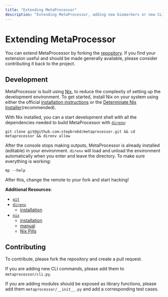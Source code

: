 ```yaml
---
title: "Extending MetaProcessor"
description: "Extending MetaProcessor, adding new biomarkers or new CLI functionalities"
---
```


# Extending MetaProcessor

You can extend MetaProcessor by forking the [repository](https://github.com/stepbrobd/metaprocessor).
If you find your extension useful and should be made generally available, please consider contributing it back to the project.

## Development

MetaProcessor is built using [Nix](https://nixos.org), to reduce the complexity of setting up the development environment.
To get started, install Nix on your system using either the official [installation instructions](https://nixos.org/download.html)
or the [Determinate Nix Installer](https://github.com/determinatesystems/nix-installer)(recommended).

With Nix installed, you can a start development shell with all the dependencies needed to build MetaProcessor with [`direnv`](https://direnv.net):

```shell
git clone git@github.com:stepbrobd/metaprocessor.git && cd metaprocessor && direnv allow
```

After the console stops making outputs, MetaProcessor is already installed (editable) in your environment.
`direnv` will load and unload the environment automatically when you enter and leave the directory.
To make sure everything is working:

```shell
mp --help
```

After this, change the remote to your fork and start hacking!

**Additional Resources**:

- [`git`](https://git-scm.com)
- [`direnv`](https://direnv.net)
  - [installation](https://direnv.net/docs/installation.html)
- [`nix`](https://nixos.org)
  - [installation](https://nixos.org/download.html)
  - [manual](https://nixos.org/manual/nix/stable/)
  - [Nix Pills](https://nixos.org/guides/nix-pills/)

## Contributing

To contribute, please fork the repository and create a pull request.

If you are adding new CLI commands, please add them to `metaprocessor/cli.py`.

If you are adding modules should be exposed as library functions, please add them `metaprocessor/__init__.py` and add a corresponding test cases.
